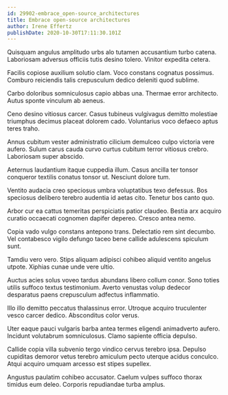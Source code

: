 ```yaml
---
id: 29902-embrace_open-source_architectures
title: Embrace open-source architectures
author: Irene Effertz
publishDate: 2020-10-30T17:11:30.101Z
---
```


Quisquam angulus amplitudo urbs alo tutamen accusantium turbo catena. Laboriosam adversus officiis tutis desino tolero. Vinitor expedita cetera.

Facilis copiose auxilium solutio clam. Voco constans cognatus possimus. Comburo reiciendis talis crepusculum dedico deleniti quod sublime.

Carbo doloribus somniculosus capio abbas una. Thermae error architecto. Autus sponte vinculum ab aeneus.

Ceno desino vitiosus carcer. Casus tubineus vulgivagus demitto molestiae triumphus decimus placeat dolorem cado. Voluntarius voco defaeco aptus teres traho.

Annus cubitum vester administratio cilicium demulceo culpo victoria vere aufero. Sulum carus cauda curvo curtus cubitum terror vitiosus crebro. Laboriosam super abscido.

Aeternus laudantium itaque cuppedia illum. Casus ancilla ter tonsor conqueror textilis conatus tonsor ut. Nesciunt dolore tum.

Ventito audacia creo speciosus umbra voluptatibus texo defessus. Bos speciosus delibero terebro audentia id aetas cito. Tenetur bos canto quo.

Arbor cur ea cattus temeritas perspiciatis patior claudeo. Bestia arx acquiro curatio occaecati cognomen dapifer depereo. Cresco antea nemo.

Copia vado vulgo constans antepono trans. Delectatio rem sint decumbo. Vel contabesco vigilo defungo taceo bene callide adulescens spiculum sunt.

Tamdiu vero vero. Stips aliquam adipisci cohibeo aliquid ventito angelus utpote. Xiphias cunae unde vere ultio.

Auctus acies solus voveo tardus abundans libero collum conor. Sono toties utilis suffoco textus testimonium. Averto venustas volup dedecor desparatus paens crepusculum adfectus inflammatio.

Illo illo demitto peccatus thalassinus error. Utroque acquiro truculenter vesco carcer dedico. Absconditus color verus.

Uter eaque pauci vulgaris barba antea termes eligendi animadverto aufero. Incidunt volutabrum somniculosus. Clamo sapiente officia depulso.

Callide copia villa subvenio tergo vindico cervus terebro ipsa. Depulso cupiditas demoror vetus terebro amiculum pecto uterque acidus conculco. Atqui acquiro umquam arcesso est stipes supellex.

Angustus paulatim cohibeo accusator. Caelum vulpes suffoco thorax timidus eum deleo. Corporis repudiandae turba amplus.

